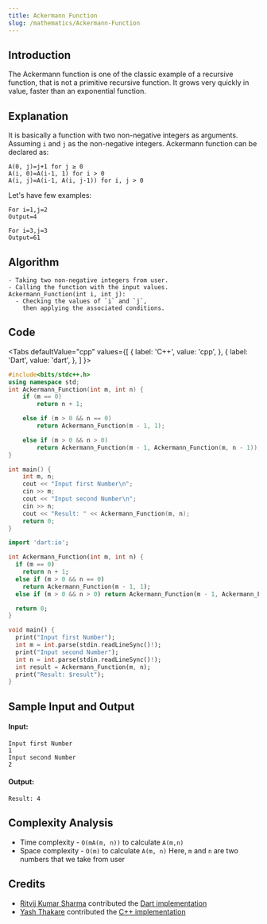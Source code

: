 ```yaml
---
title: Ackermann Function
slug: /mathematics/Ackermann-Function
---
```


## Introduction

The Ackermann function is one of the classic example of a recursive function, that is not a primitive recursive function. It grows very quickly in value, faster than an exponential function.

## Explanation

It is basically a function with two non-negative integers as arguments.
Assuming `i` and `j` as the non-negative integers.
Ackermann function can be declared as:
```
A(0, j)=j+1 for j ≥ 0
A(i, 0)=A(i-1, 1) for i > 0
A(i, j)=A(i-1, A(i, j-1)) for i, j > 0
```
Let's have few examples: 
```
For i=1,j=2
Output=4

For i=3,j=3
Output=61
```

## Algorithm

```
- Taking two non-negative integers from user.
- Calling the function with the input values.
Ackermann_Function(int i, int j):
  - Checking the values of `i` and `j`, 
    then applying the associated conditions.
```

## Code


<Tabs
  defaultValue="cpp"
  values={[
    { label: 'C++', value: 'cpp', },
    { label: 'Dart', value: 'dart', },
  ]
}>

<TabItem value="cpp">

```cpp
#include<bits/stdc++.h>
using namespace std;
int Ackermann_Function(int m, int n) {
	if (m == 0)
		return n + 1;

	else if (m > 0 && n == 0)
		return Ackermann_Function(m - 1, 1);

	else if (m > 0 && n > 0)
		return Ackermann_Function(m - 1, Ackermann_Function(m, n - 1));
}

int main() {
	int m, n;
	cout << "Input first Number\n";
	cin >> m;
	cout << "Input second Number\n";
	cin >> n;
	cout << "Result: " << Ackermann_Function(m, n);
	return 0;
}
```

</TabItem>
<TabItem value="dart">

```dart
import 'dart:io';

int Ackermann_Function(int m, int n) {
  if (m == 0)
    return n + 1;
  else if (m > 0 && n == 0)
    return Ackermann_Function(m - 1, 1);
  else if (m > 0 && n > 0) return Ackermann_Function(m - 1, Ackermann_Function(m, n - 1));

  return 0;
}

void main() {
  print("Input first Number");
  int m = int.parse(stdin.readLineSync()!);
  print("Input second Number");
  int n = int.parse(stdin.readLineSync()!);
  int result = Ackermann_Function(m, n);
  print("Result: $result");
}
```

</TabItem>
</Tabs>

## Sample Input and Output

#### Input:

```
Input first Number
1
Input second Number
2
```

#### Output:

```
Result: 4
```

## Complexity Analysis

- Time  complexity - `O(mA(m, n))` to calculate `A(m,n)`
- Space complexity - `O(m)` to calculate `A(m, n)`
  Here, `m` and `n` are two numbers that we take from user

## Credits

- [Ritvij Kumar Sharma](https://github.com/ritvij14) contributed the [Dart implementation](https://github.com/TesseractCoding/NeoAlgo/blob/master/Dart/maths/Ackermann_function.dart)
- [Yash Thakare](https://github.com/YashThakare) contributed the [C++ implementation](https://github.com/TesseractCoding/NeoAlgo/blob/master/C-Plus-Plus/math/Ackermann_function.cpp)
